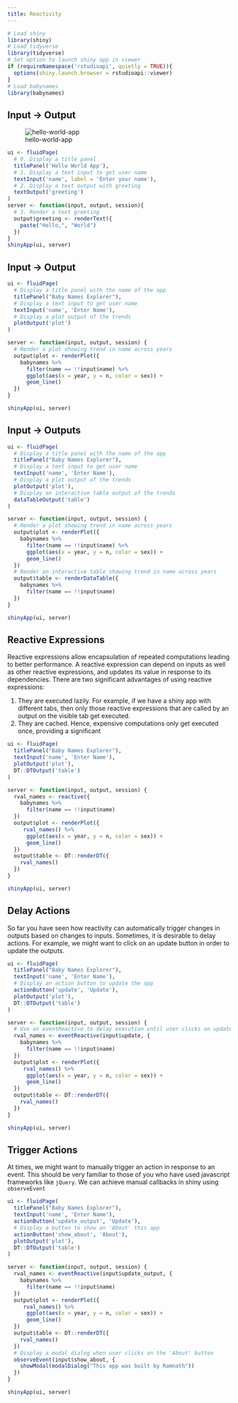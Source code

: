 ```yaml
---
title: Reactivity
---
```


```r
# Load shiny
library(shiny)
# Load tidyverse
library(tidyverse)
# Set option to launch shiny app in viewer
if (requireNamespace('rstudioapi', quietly = TRUE)){
  options(shiny.launch.browser = rstudioapi::viewer)
}
# Load babynames
library(babynames)
```

## Input -> Output

![hello-world-app](img/hello-world.gif)


```r
ui <- fluidPage(
  # 0. Display a title panel
  titlePanel('Hello World App'),
  # 1. Display a text input to get user name
  textInput('name', label = 'Enter your name'),
  # 2. Display a text output with greeting
  textOutput('greeting')
)
server <- function(input, output, session){
  # 3. Render a text greeting
  output$greeting <- renderText({
    paste("Hello,", "World")
  })
}
shinyApp(ui, server)
```

## Input -> Output

```r
ui <- fluidPage(
  # Display a title panel with the name of the app
  titlePanel("Baby Names Explorer"),
  # Display a text input to get user name
  textInput('name', 'Enter Name'),
  # Display a plot output of the trends
  plotOutput('plot')
)

server <- function(input, output, session) {
  # Render a plot showing trend in name across years
  output$plot <- renderPlot({
    babynames %>% 
      filter(name == !!input$name) %>% 
      ggplot(aes(x = year, y = n, color = sex)) +
      geom_line()
  })
}

shinyApp(ui, server)
```

## Input -> Outputs

<!--
What if we want to add a table of ...
-->

```r
ui <- fluidPage(
  # Display a title panel with the name of the app
  titlePanel("Baby Names Explorer"),
  # Display a text input to get user name
  textInput('name', 'Enter Name'),
  # Display a plot output of the trends
  plotOutput('plot'),
  # Display an interactive table output of the trends
  dataTableOutput('table')
)

server <- function(input, output, session) {
  # Render a plot showing trend in name across years
  output$plot <- renderPlot({
    babynames %>% 
      filter(name == !!input$name) %>% 
      ggplot(aes(x = year, y = n, color = sex)) +
      geom_line()
  })
  # Render an interactive table showing trend in name across years
  output$table <- renderDataTable({
    babynames %>% 
      filter(name == !!input$name)
  })
}

shinyApp(ui, server)
```

## Reactive Expressions

Reactive expressions allow encapsulation of repeated computations leading 
to better performance. A reactive expression can depend on inputs as well
as other reactive expressions, and updates its value in response to its
dependencies. There are two significant advantages of using reactive
expressions:

1. They are executed lazily. For example, if we have a shiny app with 
   different tabs, then only those reactive expressions that are called by
   an output on the visible tab get executed.
2. They are cached. Hence, expensive computations only get executed once,
   providing a significant 


```r
ui <- fluidPage(
  titlePanel("Baby Names Explorer"),
  textInput('name', 'Enter Name'),
  plotOutput('plot'),
  DT::DTOutput('table')
)

server <- function(input, output, session) {
  rval_names <- reactive({
    babynames %>% 
      filter(name == !!input$name)
  })
  output$plot <- renderPlot({
     rval_names() %>% 
      ggplot(aes(x = year, y = n, color = sex)) +
      geom_line()
  })
  output$table <- DT::renderDT({
    rval_names()
  })
}

shinyApp(ui, server)
```

## Delay Actions

So far you have seen how reactivity can automatically trigger changes in
outputs based on changes to inputs. Sometimes, it is desirable to delay
actions. For example, we might want to click on an update button in order
to update the outputs.


```r
ui <- fluidPage(
  titlePanel("Baby Names Explorer"),
  textInput('name', 'Enter Name'),
  # Display an action button to update the app
  actionButton('update', 'Update'),
  plotOutput('plot'),
  DT::DTOutput('table')
)

server <- function(input, output, session) {
  # Use an eventReactive to delay execution until user clicks on update.
  rval_names <- eventReactive(input$update, {
    babynames %>% 
      filter(name == !!input$name)
  })
  output$plot <- renderPlot({
     rval_names() %>% 
      ggplot(aes(x = year, y = n, color = sex)) +
      geom_line()
  })
  output$table <- DT::renderDT({
    rval_names()
  })
}

shinyApp(ui, server)
```

## Trigger Actions

At times, we might want to manually trigger an action in response to an
event. This should be very familiar to those of you who have used javascript frameworks like `jQuery`. We can achieve manual callbacks in 
shiny using `observeEvent`

```r
ui <- fluidPage(
  titlePanel("Baby Names Explorer"),
  textInput('name', 'Enter Name'),
  actionButton('update_output', 'Update'),
  # Display a button to show an 'About' this app
  actionButton('show_about', 'About'),
  plotOutput('plot'),
  DT::DTOutput('table')
)

server <- function(input, output, session) {
  rval_names <- eventReactive(input$update_output, {
    babynames %>% 
      filter(name == !!input$name)
  })
  output$plot <- renderPlot({
     rval_names() %>% 
      ggplot(aes(x = year, y = n, color = sex)) +
      geom_line()
  })
  output$table <- DT::renderDT({
    rval_names()
  })
  # Display a modal dialog when user clicks on the 'About' button
  observeEvent(input$show_about, {
    showModal(modalDialog("This app was built by Ramnath"))
  })
}

shinyApp(ui, server)
```

